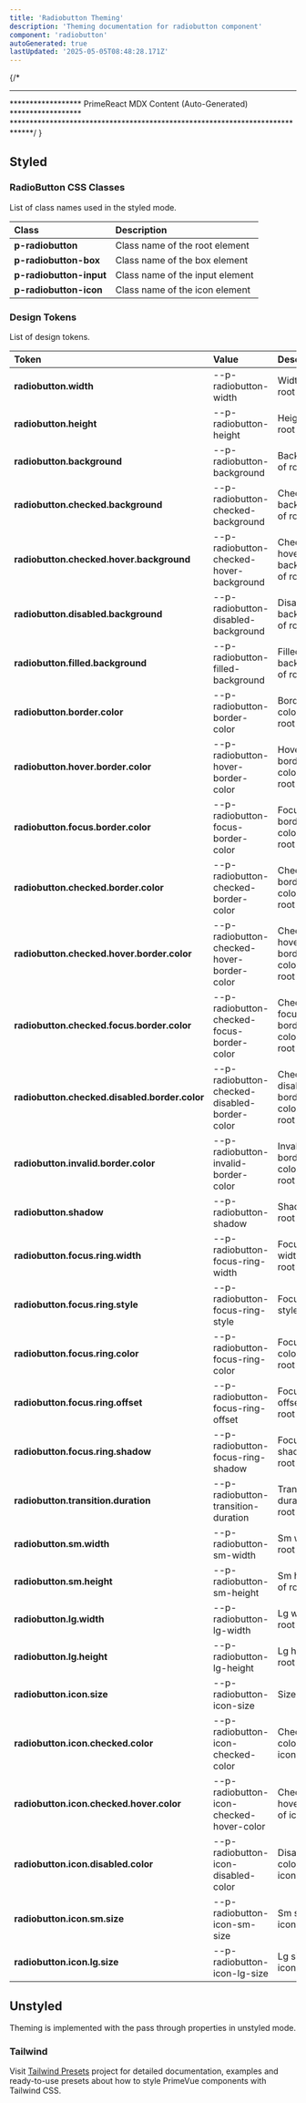 ```yaml
---
title: 'Radiobutton Theming'
description: 'Theming documentation for radiobutton component'
component: 'radiobutton'
autoGenerated: true
lastUpdated: '2025-05-05T08:48:28.171Z'
---
```


{/* 
****************************************************************************
****************** PrimeReact MDX Content (Auto-Generated) ******************
*****************************************************************************/
}

## Styled
### RadioButton CSS Classes

List of class names used in the styled mode.

| Class | Description |
|:------|:------------|
| **p-radiobutton** | Class name of the root element |
| **p-radiobutton-box** | Class name of the box element |
| **p-radiobutton-input** | Class name of the input element |
| **p-radiobutton-icon** | Class name of the icon element |

### Design Tokens

List of design tokens.

| Token | Value | Description |
|:------|:------|:------------|
| **radiobutton.width** | --p-radiobutton-width | Width of root |
| **radiobutton.height** | --p-radiobutton-height | Height of root |
| **radiobutton.background** | --p-radiobutton-background | Background of root |
| **radiobutton.checked.background** | --p-radiobutton-checked-background | Checked background of root |
| **radiobutton.checked.hover.background** | --p-radiobutton-checked-hover-background | Checked hover background of root |
| **radiobutton.disabled.background** | --p-radiobutton-disabled-background | Disabled background of root |
| **radiobutton.filled.background** | --p-radiobutton-filled-background | Filled background of root |
| **radiobutton.border.color** | --p-radiobutton-border-color | Border color of root |
| **radiobutton.hover.border.color** | --p-radiobutton-hover-border-color | Hover border color of root |
| **radiobutton.focus.border.color** | --p-radiobutton-focus-border-color | Focus border color of root |
| **radiobutton.checked.border.color** | --p-radiobutton-checked-border-color | Checked border color of root |
| **radiobutton.checked.hover.border.color** | --p-radiobutton-checked-hover-border-color | Checked hover border color of root |
| **radiobutton.checked.focus.border.color** | --p-radiobutton-checked-focus-border-color | Checked focus border color of root |
| **radiobutton.checked.disabled.border.color** | --p-radiobutton-checked-disabled-border-color | Checked disabled border color of root |
| **radiobutton.invalid.border.color** | --p-radiobutton-invalid-border-color | Invalid border color of root |
| **radiobutton.shadow** | --p-radiobutton-shadow | Shadow of root |
| **radiobutton.focus.ring.width** | --p-radiobutton-focus-ring-width | Focus ring width of root |
| **radiobutton.focus.ring.style** | --p-radiobutton-focus-ring-style | Focus ring style of root |
| **radiobutton.focus.ring.color** | --p-radiobutton-focus-ring-color | Focus ring color of root |
| **radiobutton.focus.ring.offset** | --p-radiobutton-focus-ring-offset | Focus ring offset of root |
| **radiobutton.focus.ring.shadow** | --p-radiobutton-focus-ring-shadow | Focus ring shadow of root |
| **radiobutton.transition.duration** | --p-radiobutton-transition-duration | Transition duration of root |
| **radiobutton.sm.width** | --p-radiobutton-sm-width | Sm width of root |
| **radiobutton.sm.height** | --p-radiobutton-sm-height | Sm height of root |
| **radiobutton.lg.width** | --p-radiobutton-lg-width | Lg width of root |
| **radiobutton.lg.height** | --p-radiobutton-lg-height | Lg height of root |
| **radiobutton.icon.size** | --p-radiobutton-icon-size | Size of icon |
| **radiobutton.icon.checked.color** | --p-radiobutton-icon-checked-color | Checked color of icon |
| **radiobutton.icon.checked.hover.color** | --p-radiobutton-icon-checked-hover-color | Checked hover color of icon |
| **radiobutton.icon.disabled.color** | --p-radiobutton-icon-disabled-color | Disabled color of icon |
| **radiobutton.icon.sm.size** | --p-radiobutton-icon-sm-size | Sm size of icon |
| **radiobutton.icon.lg.size** | --p-radiobutton-icon-lg-size | Lg size of icon |

## Unstyled

Theming is implemented with the pass through properties in unstyled mode.

### Tailwind

Visit [Tailwind Presets](https://github.com/primefaces/primevue-tailwind) project for detailed documentation, examples and ready-to-use presets about how to style PrimeVue components with Tailwind CSS.
